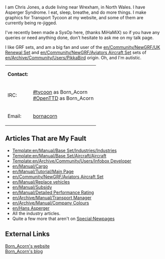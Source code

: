 {{en/Archive/Community/Users/Userbox Admin}}
I am Chris Jones, a dude living near Wrexham, in North Wales. I have Asperger Syndrome. I eat, sleep, breathe, and do more things. I make graphics for Transport Tycoon at my website, and some of them are currently being re-jigged.

I've recently been made a SysOp here, (thanks MiHaMiX) so if you have any queries or need anything done, don't hesitate to ask me on my talk page.

I like GRF sets, and am a big fan and user of the [[en/Community/NewGRF/UK Renewal Set]] and [[en/Community/NewGRF/Aviators Aircraft Set]] sets of [[en/Archive/Community/Users/PikkaBird]] origin. Oh, and I'm autistic.


{|
|'''Contact:'''
|
|-
|IRC:
|[irc://irc.quakenet.org/tycoon #tycoon] as Born_Acorn <br> [irc://irc.freenode.org/OpenTTD #OpenTTD] as Born_Acorn
|-
|Email:
|[mailto:bornacorn@bornacorn.com bornacorn]
|}
==Articles That are My Fault==
*[[Template:en/Manual/Base Set/Industries/Industries]]
*[[Template:en/Manual/Base Set/Aircraft/Aircraft]]
*[[Template:en/Archive/Community/Users/Infobox Developer]]
*[[en/Manual/Cargo]]
*[[en/Manual/Tutorial/Main Page]]
*[[en/Community/NewGRF/Aviators Aircraft Set]]
*[[en/Manual/Replace vehicles]]
*[[en/Manual/Subsidy]]
*[[en/Manual/Detailed Performance Rating]]
*[[en/Archive/Manual/Transport Manager]]
*[[en/Archive/Manual/Company Colours]]
*[[en/Hans Asperger]]
* All the industry articles.
* Quite a few more that aren't on [[Special:Newpages]]

==External Links==
[http://www.tt-terminal.co.uk Born_Acorn's website]<br>
[http://blog.bornacorn.com Born_Acorn's blog]